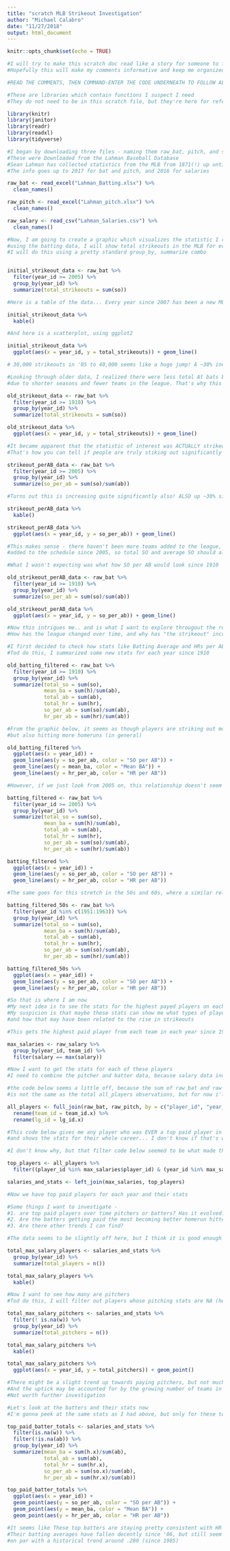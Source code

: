 ```yaml
---
title: "scratch MLB Strikeout Investigation"
author: "Michael Calabro"
date: "11/27/2018"
output: html_document
---
```


```r
knitr::opts_chunk$set(echo = TRUE)
```
```r
#I will try to make this scratch doc read like a story for someone to follow
#Hopefully this will make my comments informative and keep me organized

#READ THE COMMENTS, THEN COMMAND-ENTER THE CODE UNDERNEATH TO FOLLOW ALONG

#These are libraries which contain functions I suspect I need
#They do not need to be in this scratch file, but they're here for reference

library(knitr)
library(janitor)
library(readr)
library(readxl)
library(tidyverse)

#I began by downloading three files - naming them raw_bat, pitch, and salary
#These were Downloaded from the Lahman Baseball Database
#Sean Lahman has collected statistics from the MLB from 1871(!) up until present day
#The info goes up to 2017 for bat and pitch, and 2016 for salaries

raw_bat <- read_excel("Lahman_Batting.xlsx") %>%
  clean_names()

raw_pitch <- read_excel("Lahman_pitch.xlsx") %>%
  clean_names()

raw_salary <- read_csv("Lahman_Salaries.csv") %>%
  clean_names()

#Now, I am going to create a graphic which visualizes the statistic I read online that piqued my interest
#using the batting data, I will show total strikeouts in the MLB for every year since 2005
#I will do this using a pretty standard group_by, summarize combo


initial_strikeout_data <- raw_bat %>%
  filter(year_id >= 2005) %>%
  group_by(year_id) %>%
  summarize(total_strikeouts = sum(so))

#Here is a table of the data... Every year since 2007 has been a new MLB record!

initial_strikeout_data %>%
  kable()

#And here is a scatterplot, using ggplot2

initial_strikeout_data %>%
  ggplot(aes(x = year_id, y = total_strikeouts)) + geom_line()

# 30,000 strikeouts in '05 to 40,000 seems like a huge jump! A ~30% increase in a dozen years!

#Looking through older data, I realized there were less total At bats back in the day
#due to shorter seasons and fewer teams in the league. That's why this graphic is misleading

old_strikeout_data <- raw_bat %>%
  filter(year_id >= 1910) %>%
  group_by(year_id) %>%
  summarize(total_strikeouts = sum(so))

old_strikeout_data %>%
  ggplot(aes(x = year_id, y = total_strikeouts)) + geom_line()

#It became apparent that the statistic of interest was ACTUALLY strikeouts per at bat
#That's how you can tell if people are truly stiking out significantly more

strikeout_perAB_data <- raw_bat %>%
  filter(year_id >= 2005) %>%
  group_by(year_id) %>%
  summarize(so_per_ab = sum(so)/sum(ab))

#Turns out this is increasing quite significantly also! ALSO up ~30% since 2005

strikeout_perAB_data %>%
  kable()

strikeout_perAB_data %>%
  ggplot(aes(x = year_id, y = so_per_ab)) + geom_line()

#This makes sense - there haven't been more teams added to the league, or more games
#added to the schedule since 2005, so total SO and average SO should align

#What I wasn't expecting was what how SO per AB would look since 1910

old_strikeout_perAB_data <- raw_bat %>%
  filter(year_id >= 1910) %>%
  group_by(year_id) %>%
  summarize(so_per_ab = sum(so)/sum(ab))

old_strikeout_perAB_data %>%
  ggplot(aes(x = year_id, y = so_per_ab)) + geom_line()

#Now this intrigues me.. and is what I want to explore througout the rest of this project
#How has the league changed over time, and why has "the strikeout" increased so drastically

#I first decided to check how stats like Batting Average and HRs per AB changed over time
#Tod do this, I summarized some new stats for each year since 1910

old_batting_filtered <- raw_bat %>%
  filter(year_id >= 1910) %>%
  group_by(year_id) %>%
  summarize(total_so = sum(so),
            mean_ba = sum(h)/sum(ab),
            total_ab = sum(ab),
            total_hr = sum(hr),
            so_per_ab = sum(so)/sum(ab),
            hr_per_ab = sum(hr)/sum(ab))

#From the graphic below, it seems as though players are striking out more,
#but also hitting more homeruns (in general)

old_batting_filtered %>%
  ggplot(aes(x = year_id)) +
  geom_line(aes(y = so_per_ab, color = "SO per AB")) +
  geom_line(aes(y = mean_ba, color = "Mean BA")) +
  geom_line(aes(y = hr_per_ab, color = "HR per AB"))

#However, if we just look from 2005 on, this relationship doesn't seem to hold as much

batting_filtered <- raw_bat %>%
  filter(year_id >= 2005) %>%
  group_by(year_id) %>%
  summarize(total_so = sum(so),
            mean_ba = sum(h)/sum(ab),
            total_ab = sum(ab),
            total_hr = sum(hr),
            so_per_ab = sum(so)/sum(ab),
            hr_per_ab = sum(hr)/sum(ab))

batting_filtered %>%
  ggplot(aes(x = year_id)) +
  geom_line(aes(y = so_per_ab, color = "SO per AB")) +
  geom_line(aes(y = hr_per_ab, color = "HR per AB"))

#The same goes for this stretch in the 50s and 60s, where a similar relationship holds

batting_filtered_50s <- raw_bat %>%
  filter(year_id %in% c(1951:1963)) %>%
  group_by(year_id) %>%
  summarize(total_so = sum(so),
            mean_ba = sum(h)/sum(ab),
            total_ab = sum(ab),
            total_hr = sum(hr),
            so_per_ab = sum(so)/sum(ab),
            hr_per_ab = sum(hr)/sum(ab))

batting_filtered_50s %>%
  ggplot(aes(x = year_id)) +
  geom_line(aes(y = so_per_ab, color = "SO per AB")) +
  geom_line(aes(y = hr_per_ab, color = "HR per AB"))

#So that is where I am now
#My next idea is to see the stats for the highest payed players on each team over the years
#My suspicion is that maybe these stats can show me what types of players are most valued over time
#and how that may have been related to the rise in strikeouts

#This gets the highest paid player from each team in each year since 1985 

max_salaries <- raw_salary %>%
  group_by(year_id, team_id) %>%
  filter(salary == max(salary))

#Now I want to get the stats for each of these players
#I need to combine the pitcher and batter data, because salary data includes all positions

#the code below seems a little off, because the sum of raw_bat and raw pitch observations
#is not the same as the total all_players observations, but for now i'll roll with it

all_players <- full_join(raw_bat, raw_pitch, by = c("player_id", "year_id")) %>%
  rename(team_id = team_id.x) %>%
  rename(lg_id = lg_id.x)

#This code below gives me any player who was EVER a top paid player in the league for a team
#and shows the stats for their whole career... I don't know if that's what I want

#I don't know why, but that filter code below seemed to be what made the left_join below work

top_players <- all_players %>%
  filter((player_id %in% max_salaries$player_id) & (year_id %in% max_salaries$year_id))

salaries_and_stats <- left_join(max_salaries, top_players)

#Now we have top paid players for each year and their stats

#Some things I want to investigate -
#1. are top paid players over time pitchers or batters? Has it evolved?
#2. Are the batters getting paid the most becoming better homerun hitters? Or OBP guys? etc
#3. Are there other trends I can find?

#The data seems to be slightly off here, but I think it is good enough to stick with

total_max_salary_players <- salaries_and_stats %>%
  group_by(year_id) %>% 
  summarize(total_players = n()) 

total_max_salary_players %>%
  kable()

#Now I want to see how many are pitchers
#Tod do this, I will filter out players whose pitching stats are NA (here, wins suffices)

total_max_salary_pitchers <- salaries_and_stats %>%
  filter(! is.na(w)) %>%
  group_by(year_id) %>% 
  summarize(total_pitchers = n()) 

total_max_salary_pitchers %>%
  kable()

total_max_salary_pitchers %>%
  ggplot(aes(x = year_id, y = total_pitchers)) + geom_point()

#There might be a slight trend up towards paying pitchers, but not much
#And the uptick may be accounted for by the growing number of teams in the MLB
#Not worth further investigation

#Let's look at the batters and their stats now
#I'm gonna peek at the same stats as I had above, but only for these top players

top_paid_batter_totals <- salaries_and_stats %>%
  filter(is.na(w)) %>%
  filter(!is.na(ab)) %>%
  group_by(year_id) %>%
  summarize(mean_ba = sum(h.x)/sum(ab),
            total_ab = sum(ab),
            total_hr = sum(hr.x),
            so_per_ab = sum(so.x)/sum(ab),
            hr_per_ab = sum(hr.x)/sum(ab))

top_paid_batter_totals %>%
  ggplot(aes(x = year_id)) +
  geom_point(aes(y = so_per_ab, color = "SO per AB")) +
  geom_point(aes(y = mean_ba, color = "Mean BA")) +
  geom_point(aes(y = hr_per_ab, color = "HR per AB"))

#It seems like These top batters are staying pretty consistent with HR per AB
#Their batting averages have fallen decently since '06, but still seem to be
#on par with a historical trend around .280 (since 1985)
```

